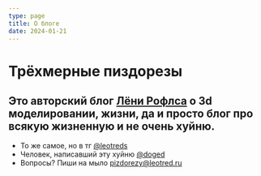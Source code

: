 ```yaml
---
type: page
title: О блоге
date: 2024-01-21
---
```


# Трёхмерные пиздорезы

Это авторский блог [Лёни Рофлса](http://leotred2.vercel.app) о 3d моделировании, жизни, да и просто блог про всякую жизненную и не очень хуйню. 
---

- То же самое, но в тг [@leotreds](https://t.me/leotreds)
- Человек, написавший эту хуйню [@doged](https://doged.ru)
- Вопросы? Пиши на мыло pizdorezy@leotred.ru
